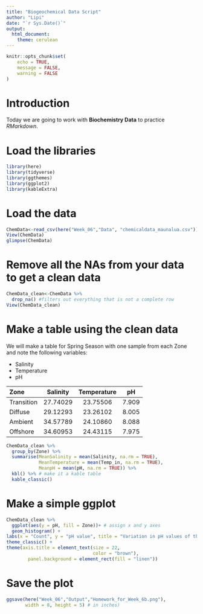 ```yaml
---
title: "Biogeochemical Data Script"
author: "Lipi"
date: "`r Sys.Date()`"
output: 
  html_document: 
    theme: cerulean
---
```


```r
knitr::opts_chunk$set(
	echo = TRUE,
	message = FALSE,
	warning = FALSE
)
```

# Introduction
Today we are going to work with **Biochemistry Data** to practice _RMarkdown_.


# Load the libraries
```r
library(here)
library(tidyverse)
library(ggthemes)
library(ggplot2)
library(kableExtra)
```

# Load the data
```r
ChemData<-read_csv(here("Week_06","Data", "chemicaldata_maunalua.csv"))
View(ChemData)
glimpse(ChemData)
```


# Remove all the NAs from your data to get a clean data
```r
ChemData_clean<-ChemData %>%
  drop_na() #filters out everything that is not a complete row
View(ChemData_clean)
```

# Make a table using the clean data
We will make a table for Spring Season with one sample from each Zone and note the following variables:

- Salinity
- Temperature
- pH

| **Zone**  | **Salinity** | **Temperature**  | **pH** |
|:----------|:------------:|:----------------:|:------:|
| Transition | 27.74029 | 23.75506 | 7.909 |
| Diffuse  | 29.12293 | 23.26102 | 8.005 |
| Ambient  | 34.57789 | 24.10860  | 8.088 |
| Offshore  | 34.60953 | 24.43115 | 7.975 |

```r
ChemData_clean %>%
  group_by(Zone) %>%
  summarise(MeanSalinity = mean(Salinity, na.rm = TRUE),
            MeanTemperature = mean(Temp_in, na.rm = TRUE),
            MeanpH = mean(pH, na.rm = TRUE)) %>%
  kbl() %>% # make it a kable table
  kable_classic()

```



# Make a simple ggplot
```r
ChemData_clean %>%
  ggplot(aes(y = pH, fill = Zone))+ # assign x and y axes
  geom_histogram() +
labs(x = "Count", y = "pH value", title = "Variation in pH values of the samples collected from four different zones") +
theme_classic() +
theme(axis.title = element_text(size = 22,
                                color = "brown"),
        panel.background = element_rect(fill = "linen"))

```

# Save the plot
```r
ggsave(here("Week_06","Output","Homework_for_Week_6b.png"),
       width = 8, height = 5) # in inches)
```

